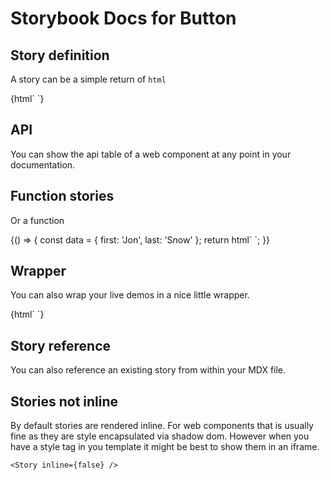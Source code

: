 

# Storybook Docs for Button

<Meta title="DESIGN SYSTEM/Button" />

## Story definition

A story can be a simple return of `html`

<Story name="simple">
  {html`
    <correos-ui-button
			first='${text("first", "Jon")}'
			last='${text("last", "Snow")}'>
		</correos-ui-button>
  `}
</Story>

## API

You can show the api table of a web component at any point in your documentation.

<Props of="correos-ui-button" />

## Function stories

Or a function

<Story name="function">
  {() => {
    const data = { first: 'Jon', last: 'Snow' };
    return html`
      <correos-ui-button
				first='${text("first", data.first)}'
				last='${text("last", data.last)}'>
			</correos-ui-button>
    `;
  }}
</Story>

## Wrapper

You can also wrap your live demos in a nice little wrapper.

<Preview withToolbar>
  <Story name="wrapper">
    {html`
		  <correos-ui-button
		    first='${text("first", "Jon")}'
		    last='${text("last", "Snow")}'>
		  </correos-ui-button>
		`}
  </Story>
</Preview>

## Story reference

You can also reference an existing story from within your MDX file.

<Preview>
  <Story id="welcome--welcome" inline={false} />
</Preview>

## Stories not inline

By default stories are rendered inline.
For web components that is usually fine as they are style encapsulated via shadow dom.
However when you have a style tag in you template it might be best to show them in an iframe.

```
<Story inline={false} />
```
